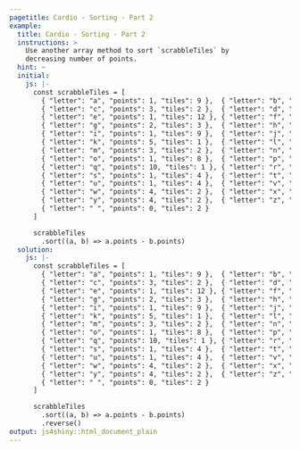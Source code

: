 ```yaml
---
pagetitle: Cardio - Sorting - Part 2
example:
  title: Cardio - Sorting - Part 2
  instructions: >
    Use another array method to sort `scrabbleTiles` by
    decreasing number of points.
  hint: ~
  initial:
    js: |-
      const scrabbleTiles = [
        { "letter": "a", "points": 1, "tiles": 9 },  { "letter": "b", "points": 3, "tiles": 2 },
        { "letter": "c", "points": 3, "tiles": 2 },  { "letter": "d", "points": 2, "tiles": 4 },
        { "letter": "e", "points": 1, "tiles": 12 }, { "letter": "f", "points": 4, "tiles": 2 },
        { "letter": "g", "points": 2, "tiles": 3 },  { "letter": "h", "points": 4, "tiles": 2 },
        { "letter": "i", "points": 1, "tiles": 9 },  { "letter": "j", "points": 8, "tiles": 1 },
        { "letter": "k", "points": 5, "tiles": 1 },  { "letter": "l", "points": 1, "tiles": 4 },
        { "letter": "m", "points": 3, "tiles": 2 },  { "letter": "n", "points": 1, "tiles": 6 },
        { "letter": "o", "points": 1, "tiles": 8 },  { "letter": "p", "points": 3, "tiles": 2 },
        { "letter": "q", "points": 10, "tiles": 1 }, { "letter": "r", "points": 1, "tiles": 6 },
        { "letter": "s", "points": 1, "tiles": 4 },  { "letter": "t", "points": 1, "tiles": 6 },
        { "letter": "u", "points": 1, "tiles": 4 },  { "letter": "v", "points": 4, "tiles": 2 },
        { "letter": "w", "points": 4, "tiles": 2 },  { "letter": "x", "points": 8, "tiles": 1 },
        { "letter": "y", "points": 4, "tiles": 2 },  { "letter": "z", "points": 10, "tiles": 1 },
        { "letter": " ", "points": 0, "tiles": 2 }
      ]

      scrabbleTiles
        .sort((a, b) => a.points - b.points)
  solution:
    js: |-
      const scrabbleTiles = [
        { "letter": "a", "points": 1, "tiles": 9 },  { "letter": "b", "points": 3, "tiles": 2 },
        { "letter": "c", "points": 3, "tiles": 2 },  { "letter": "d", "points": 2, "tiles": 4 },
        { "letter": "e", "points": 1, "tiles": 12 }, { "letter": "f", "points": 4, "tiles": 2 },
        { "letter": "g", "points": 2, "tiles": 3 },  { "letter": "h", "points": 4, "tiles": 2 },
        { "letter": "i", "points": 1, "tiles": 9 },  { "letter": "j", "points": 8, "tiles": 1 },
        { "letter": "k", "points": 5, "tiles": 1 },  { "letter": "l", "points": 1, "tiles": 4 },
        { "letter": "m", "points": 3, "tiles": 2 },  { "letter": "n", "points": 1, "tiles": 6 },
        { "letter": "o", "points": 1, "tiles": 8 },  { "letter": "p", "points": 3, "tiles": 2 },
        { "letter": "q", "points": 10, "tiles": 1 }, { "letter": "r", "points": 1, "tiles": 6 },
        { "letter": "s", "points": 1, "tiles": 4 },  { "letter": "t", "points": 1, "tiles": 6 },
        { "letter": "u", "points": 1, "tiles": 4 },  { "letter": "v", "points": 4, "tiles": 2 },
        { "letter": "w", "points": 4, "tiles": 2 },  { "letter": "x", "points": 8, "tiles": 1 },
        { "letter": "y", "points": 4, "tiles": 2 },  { "letter": "z", "points": 10, "tiles": 1 },
        { "letter": " ", "points": 0, "tiles": 2 }
      ]

      scrabbleTiles
        .sort((a, b) => a.points - b.points)
        .reverse()
output: js4shiny::html_document_plain
---
```


